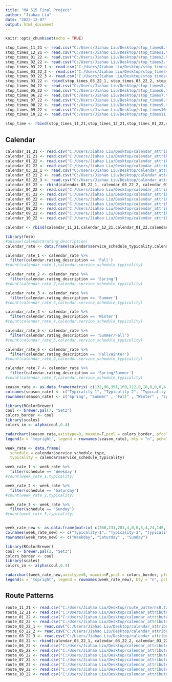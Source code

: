 ---
title: "MA 615 Final Project"
author: "Jiahao Liu"
date: "2022-12-07"
output: html_document
---

```{r setup, include=FALSE}
knitr::opts_chunk$set(echo = TRUE)
```

```{r}
stop_times_11_21 <- read.csv("C:/Users/Jiahao Liu/Desktop/stop_times0.txt")
stop_times_12_21 <- read.csv("C:/Users/Jiahao Liu/Desktop/stop_times1.txt")
stop_times_01_22 <- read.csv("C:/Users/Jiahao Liu/Desktop/stop_times2.txt")
stop_times_02_22 <- read.csv("C:/Users/Jiahao Liu/Desktop/stop_times3.txt")
stop_times_03_22_1 <- read.csv("C:/Users/Jiahao Liu/Desktop/stop_times4_1.txt")
stop_times_03_22_2 <- read.csv("C:/Users/Jiahao Liu/Desktop/stop_times4_2.txt")
stop_times_03_22_3 <- read.csv("C:/Users/Jiahao Liu/Desktop/stop_times4_3.txt")
stop_times_03_22 <- rbind(stop_times_03_22_1, stop_times_03_22_2, stop_times_03_22_3)
stop_times_04_22 <- read.csv("C:/Users/Jiahao Liu/Desktop/stop_times5.txt")
stop_times_05_22 <- read.csv("C:/Users/Jiahao Liu/Desktop/stop_times6.txt")
stop_times_06_22 <- read.csv("C:/Users/Jiahao Liu/Desktop/stop_times7.txt")
stop_times_07_22 <- read.csv("C:/Users/Jiahao Liu/Desktop/stop_times8.txt")
stop_times_08_22 <- read.csv("C:/Users/Jiahao Liu/Desktop/stop_times9.txt")
stop_times_09_22 <- read.csv("C:/Users/Jiahao Liu/Desktop/stop_times10.txt")
stop_times_10_22 <- read.csv("C:/Users/Jiahao Liu/Desktop/stop_times11.txt")

stop_time <- rbind(stop_times_11_21,stop_times_12_21,stop_times_01_22,stop_times_02_22,stop_times_03_22,stop_times_04_22,stop_times_05_22,stop_times_06_22,stop_times_07_22,stop_times_08_22,stop_times_09_22,stop_times_10_22)
```

## Calendar
```{r}
calendar_11_21 <- read.csv("C:/Users/Jiahao Liu/Desktop/calendar_attributes0.txt")
calendar_12_21 <- read.csv("C:/Users/Jiahao Liu/Desktop/calendar_attributes1.txt")
calendar_01_22 <- read.csv("C:/Users/Jiahao Liu/Desktop/calendar_attributes2.txt")
calendar_02_22 <- read.csv("C:/Users/Jiahao Liu/Desktop/calendar_attributes3.txt")
calendar_03_22_1 <- read.csv("C:/Users/Jiahao Liu/Desktop/calendar_attributes4_1.txt")
calendar_03_22_2 <- read.csv("C:/Users/Jiahao Liu/Desktop/calendar_attributes4_2.txt")
calendar_03_22_3 <- read.csv("C:/Users/Jiahao Liu/Desktop/calendar_attributes4_3.txt")
calendar_03_22 <- rbind(calendar_03_22_1, calendar_03_22_2, calendar_03_22_3)
calendar_04_22 <- read.csv("C:/Users/Jiahao Liu/Desktop/calendar_attributes5.txt")
calendar_05_22 <- read.csv("C:/Users/Jiahao Liu/Desktop/calendar_attributes6.txt")
calendar_06_22 <- read.csv("C:/Users/Jiahao Liu/Desktop/calendar_attributes7.txt")
calendar_07_22 <- read.csv("C:/Users/Jiahao Liu/Desktop/calendar_attributes8.txt")
calendar_08_22 <- read.csv("C:/Users/Jiahao Liu/Desktop/calendar_attributes9.txt")
calendar_09_22 <- read.csv("C:/Users/Jiahao Liu/Desktop/calendar_attributes10.txt")
calendar_10_22 <- read.csv("C:/Users/Jiahao Liu/Desktop/calendar_attributes11.txt")

calendar <- rbind(calendar_11_21,calendar_12_21,calendar_01_22,calendar_02_22,calendar_03_22,calendar_04_22,calendar_05_22,calendar_06_22,calendar_07_22,calendar_08_22,calendar_09_22,calendar_10_22)
```


```{r,fig.height=5, fig.width=7}
library(fmsb)
#unique(calendar$rating_description)
calendar_rate <- data.frame(calendar$service_schedule_typicality,calendar$rating_description)

calendar_rate_1 <- calendar_rate %>%
  filter(calendar.rating_description == 'Fall')
#count(calendar_rate_1,calendar.service_schedule_typicality)

calendar_rate_2 <- calendar_rate %>%
  filter(calendar.rating_description == 'Spring')
#count(calendar_rate_2,calendar.service_schedule_typicality)

calendar_rate_3 <- calendar_rate %>%
  filter(calendar.rating_description == 'Summer')
#count(calendar_rate_3,calendar.service_schedule_typicality)

calendar_rate_4 <- calendar_rate %>%
  filter(calendar.rating_description == 'Winter')
#count(calendar_rate_4,calendar.service_schedule_typicality)

calendar_rate_5 <- calendar_rate %>%
  filter(calendar.rating_description == 'Summer/Fall')
#count(calendar_rate_5,calendar.service_schedule_typicality)

calendar_rate_6 <- calendar_rate %>%
  filter(calendar.rating_description == 'Fall/Winter')
#count(calendar_rate_6,calendar.service_schedule_typicality)

calendar_rate_7 <- calendar_rate %>%
  filter(calendar.rating_description == 'Spring/Summer')
#count(calendar_rate_7,calendar.service_schedule_typicality)

season_rate <- as.data.frame(matrix( c(132,96,351,169,112,0,18,0,0,0,4,0,0,0,5,13,6,9,0,0,0,58,28,210,45,96,19,16,0,8,9,0,0,0,0) , ncol=5))
colnames(season_rate) <- c("Typicality-1", "Typicality-2", "Typicality-3", "Typicality-4", "Typicality-5")
rownames(season_rate) <- c("Spring", "Summer" , "Fall" , "Winter" , "Spring/Summer", "Summer/Fall", "Fall/Winter")

library(RColorBrewer)
coul <- brewer.pal(7, "Set2")
colors_border <- coul
library(scales)
colors_in <- alpha(coul,0.4)

radarchart(season_rate,axistype=0, maxmin=F,pcol = colors_border, pfcol=colors_in, plwd=2.5, plty=1,vlcex=0.8,cglcol="grey", cglty=1)
legend(x = 'topright', legend = rownames(season_rate), bty = "n", pch=15 , col=colors_in , text.col = "grey", cex=1, pt.cex=2.5)
```

```{r,fig.height=5, fig.width=7}
week_rate <- data.frame(
  schedule = calendar$service_schedule_type, 
  typicality = calendar$service_schedule_typicality)

week_rate_1 <- week_rate %>%
  filter(schedule == 'Weekday')
#count(week_rate_1,typicality)

week_rate_2 <- week_rate %>%
  filter(schedule == 'Saturday')
#count(week_rate_2,typicality)

week_rate_3 <- week_rate %>%
  filter(schedule == 'Sunday')
#count(week_rate_3,typicality)


week_rate_new <- as.data.frame(matrix( c(366,231,281,4,0,0,5,4,24,146,162,164,17,0,0) , ncol=5))
colnames(week_rate_new) <- c("Typicality-1", "Typicality-2", "Typicality-3", "Typicality-4", "Typicality-5")
rownames(week_rate_new) <- c("Weekday", "Saturday" , "Sunday")

library(RColorBrewer)
coul <- brewer.pal(3, "Set3")
colors_border <- coul
library(scales)
colors_in <- alpha(coul,0.4)

radarchart(week_rate_new,axistype=0, maxmin=F,pcol = colors_border, pfcol=colors_in, plwd=2.5, plty=1,vlcex=0.8,cglcol="grey", cglty=1)
legend(x = 'topright', legend = rownames(week_rate_new), bty = "n", pch=15 , col=colors_in , text.col = "grey", cex=1, pt.cex=2.5)
```

## Route Patterns
```{r}
route_11_21 <- read.csv("C:/Users/Jiahao Liu/Desktop/route_patterns0.txt")
route_12_21 <- read.csv("C:/Users/Jiahao Liu/Desktop/calendar_attributes1.txt")
route_01_22 <- read.csv("C:/Users/Jiahao Liu/Desktop/calendar_attributes2.txt")
route_02_22 <- read.csv("C:/Users/Jiahao Liu/Desktop/calendar_attributes3.txt")
route_03_22_1 <- read.csv("C:/Users/Jiahao Liu/Desktop/calendar_attributes4_1.txt")
route_03_22_2 <- read.csv("C:/Users/Jiahao Liu/Desktop/calendar_attributes4_2.txt")
route_03_22_3 <- read.csv("C:/Users/Jiahao Liu/Desktop/calendar_attributes4_3.txt")
route_03_22 <- rbind(calendar_03_22_1, calendar_03_22_2, calendar_03_22_3)
route_04_22 <- read.csv("C:/Users/Jiahao Liu/Desktop/calendar_attributes5.txt")
route_05_22 <- read.csv("C:/Users/Jiahao Liu/Desktop/calendar_attributes6.txt")
route_06_22 <- read.csv("C:/Users/Jiahao Liu/Desktop/calendar_attributes7.txt")
route_07_22 <- read.csv("C:/Users/Jiahao Liu/Desktop/calendar_attributes8.txt")
route_08_22 <- read.csv("C:/Users/Jiahao Liu/Desktop/calendar_attributes9.txt")
route_09_22 <- read.csv("C:/Users/Jiahao Liu/Desktop/calendar_attributes10.txt")
route_10_22 <- read.csv("C:/Users/Jiahao Liu/Desktop/calendar_attributes11.txt")

```

          
